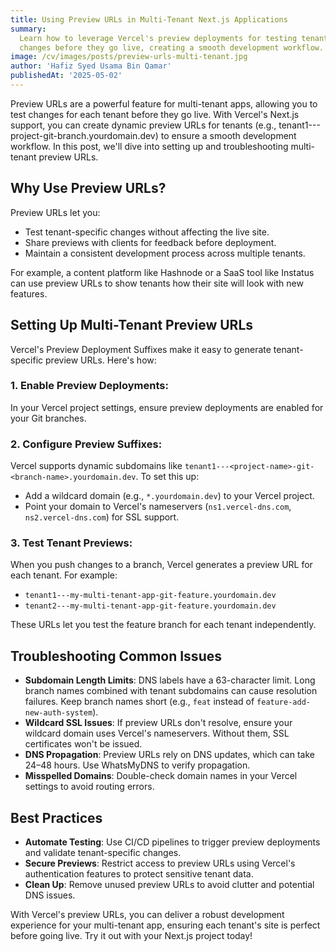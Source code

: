 ```yaml
---
title: Using Preview URLs in Multi-Tenant Next.js Applications
summary:
  Learn how to leverage Vercel's preview deployments for testing tenant-specific
  changes before they go live, creating a smooth development workflow.
image: /cv/images/posts/preview-urls-multi-tenant.jpg
author: 'Hafiz Syed Usama Bin Qamar'
publishedAt: '2025-05-02'
---
```


Preview URLs are a powerful feature for multi-tenant apps, allowing you to test
changes for each tenant before they go live. With Vercel's Next.js support, you
can create dynamic preview URLs for tenants (e.g.,
tenant1---project-git-branch.yourdomain.dev) to ensure a smooth development
workflow. In this post, we'll dive into setting up and troubleshooting
multi-tenant preview URLs.

## Why Use Preview URLs?

Preview URLs let you:

- Test tenant-specific changes without affecting the live site.
- Share previews with clients for feedback before deployment.
- Maintain a consistent development process across multiple tenants.

For example, a content platform like Hashnode or a SaaS tool like Instatus can
use preview URLs to show tenants how their site will look with new features.

## Setting Up Multi-Tenant Preview URLs

Vercel's Preview Deployment Suffixes make it easy to generate tenant-specific
preview URLs. Here's how:

### 1. Enable Preview Deployments:

In your Vercel project settings, ensure preview deployments are enabled for your
Git branches.

### 2. Configure Preview Suffixes:

Vercel supports dynamic subdomains like
`tenant1---<project-name>-git-<branch-name>.yourdomain.dev`. To set this up:

- Add a wildcard domain (e.g., `*.yourdomain.dev`) to your Vercel project.
- Point your domain to Vercel's nameservers (`ns1.vercel-dns.com`,
  `ns2.vercel-dns.com`) for SSL support.

### 3. Test Tenant Previews:

When you push changes to a branch, Vercel generates a preview URL for each
tenant. For example:

- `tenant1---my-multi-tenant-app-git-feature.yourdomain.dev`
- `tenant2---my-multi-tenant-app-git-feature.yourdomain.dev`

These URLs let you test the feature branch for each tenant independently.

## Troubleshooting Common Issues

- **Subdomain Length Limits**: DNS labels have a 63-character limit. Long branch
  names combined with tenant subdomains can cause resolution failures. Keep
  branch names short (e.g., `feat` instead of `feature-add-new-auth-system`).
- **Wildcard SSL Issues**: If preview URLs don't resolve, ensure your wildcard
  domain uses Vercel's nameservers. Without them, SSL certificates won't be
  issued.
- **DNS Propagation**: Preview URLs rely on DNS updates, which can take 24–48
  hours. Use WhatsMyDNS to verify propagation.
- **Misspelled Domains**: Double-check domain names in your Vercel settings to
  avoid routing errors.

## Best Practices

- **Automate Testing**: Use CI/CD pipelines to trigger preview deployments and
  validate tenant-specific changes.
- **Secure Previews**: Restrict access to preview URLs using Vercel's
  authentication features to protect sensitive tenant data.
- **Clean Up**: Remove unused preview URLs to avoid clutter and potential DNS
  issues.

With Vercel's preview URLs, you can deliver a robust development experience for
your multi-tenant app, ensuring each tenant's site is perfect before going live.
Try it out with your Next.js project today!
